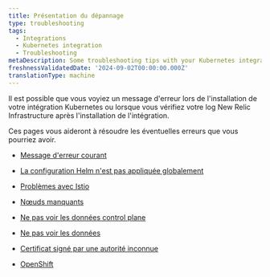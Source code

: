 ```yaml
---
title: Présentation du dépannage
type: troubleshooting
tags:
  - Integrations
  - Kubernetes integration
  - Troubleshooting
metaDescription: Some troubleshooting tips with your Kubernetes integration.
freshnessValidatedDate: '2024-09-02T00:00:00.000Z'
translationType: machine
---
```


Il est possible que vous voyiez un message d'erreur lors de l'installation de votre intégration Kubernetes ou lorsque vous vérifiez votre log New Relic Infrastructure après l'installation de l'intégration.

Ces pages vous aideront à résoudre les éventuelles erreurs que vous pourriez avoir.

* [Message d'erreur courant](/docs/kubernetes-pixie/kubernetes-integration/troubleshooting/common-error-messages/error-messages)

* [La configuration Helm n'est pas appliquée globalement](/docs/kubernetes-pixie/kubernetes-integration/troubleshooting/helm-configurations-not-applied/)

* [Problèmes avec Istio](/docs/kubernetes-pixie/kubernetes-integration/troubleshooting/issues-with-istio/)

* [Nœuds manquants](/docs/kubernetes-pixie/kubernetes-integration/troubleshooting/missing-nodes/)

* [Ne pas voir les données control plane](/docs/kubernetes-pixie/kubernetes-integration/troubleshooting/not-seeing-control-plane-data/)

* [Ne pas voir les données](/docs/kubernetes-pixie/kubernetes-integration/troubleshooting/not-seeing-data/)

* [Certificat signé par une autorité inconnue](/docs/kubernetes-pixie/kubernetes-integration/troubleshooting/certificate-signed-unknown-authority/)

* [OpenShift](/docs/kubernetes-pixie/kubernetes-integration/troubleshooting/openshift/errors)